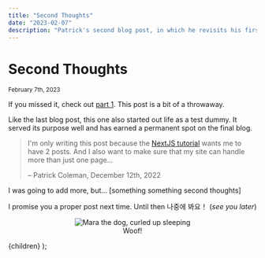 ```yaml
---
title: "Second Thoughts"
date: "2023-02-07"
description: "Patrick's second blog post, in which he revisits his first blog post and has some second thoughts."
---
```



# Second Thoughts

<small>
  <time datetime={date}>February 7th, 2023</time>
</small>

If you missed it, check out [part 1](/posts/first-thoughts). This post is a bit of a throwaway.

Like the last blog post, this one also started out life as a test dummy. It served its purpose well and has earned a permanent spot on the final blog.

> I'm only writing this post because the [NextJS tutorial](https://nextjs.org/learn/basics/data-fetching/blog-data) wants me to have 2 posts. And I also want to make sure that my site can handle more than just one page...
>
> – Patrick Coleman, December 12th, 2022

I was going to add more, but... [something something second thoughts]

I promise you a proper post next time. Until then 나중에 봐요！ (_see you later_)

<figure align="center">
  <Image
    src="/images/mara/mara_230207.jpeg"
    className="mx-auto"
    alt="Mara the dog, curled up sleeping"
    width={500}
    height={500}
  />
  <figcaption>Woof!</figcaption>
</figure>

  <PostLayout title={title} description={description}>
    {children}
  </PostLayout>
);
